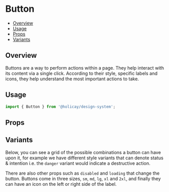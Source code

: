 

<Meta of={ButtonStories} />

# Button

- [Overview](#overview)
- [Usage](#usage)
- [Props](#props)
- [Variants](#variants)

## Overview

Buttons are a way to perform actions within a page. They help interact with its content via a single click. According to
their style, specific labels and icons, they help understand the most important actions to take.

## Usage

```js
import { Button } from '@holicay/design-system';
```

<Canvas of={ButtonStories.Primary} layout="centered" />

## Props

<Controls />

## Variants

Below, you can see a grid of the possible combinations a button can have upon it, for example we have different style
variants that can denote status & intention i.e. the `danger` variant would indicate a destructive action.

There are also other props such as `disabled` and `loading` that change the button. Buttons come in three sizes, `sm`,
`md`, `lg`, `xl` and `2xl`, and finally they can have an icon on the left or right side of the label.

<Canvas of={ButtonStories.Variants} layout="fullscreen" />